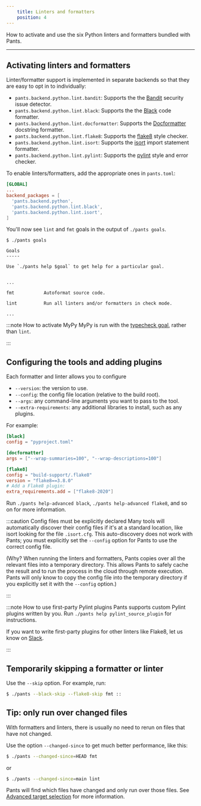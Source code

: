 ```yaml
---
    title: Linters and formatters
    position: 4
---
```


How to activate and use the six Python linters and formatters bundled with Pants.

---

## Activating linters and formatters

Linter/formatter support is implemented in separate backends so that they are easy to opt in to individually:

- `pants.backend.python.lint.bandit`: Supports the the [Bandit](https://bandit.readthedocs.io/en/latest/) security issue detector.
- `pants.backend.python.lint.black`: Supports the the [Black](https://black.readthedocs.io/en/stable/) code formatter.
- `pants.backend.python.lint.docformatter`: Supports the [Docformatter](https://pypi.org/project/docformatter/) docstring formatter.
- `pants.backend.python.lint.flake8`: Supports the [flake8](https://flake8.pycqa.org/en/latest/) style checker.
- `pants.backend.python.lint.isort`: Supports the [isort](https://readthedocs.org/projects/isort/) import statement formatter.
- `pants.backend.python.lint.pylint`: Supports the [pylint](https://www.pylint.org/) style and error checker.

To enable linters/formatters, add the appropriate ones in `pants.toml`:

```toml title="pants.toml"
[GLOBAL]
...
backend_packages = [
  'pants.backend.python',
  'pants.backend.python.lint.black',
  'pants.backend.python.lint.isort',
]
```

You'll now see `lint` and `fmt` goals in the output of `./pants goals`.

```text title="Shell"
$ ./pants goals

Goals
-----

Use `./pants help $goal` to get help for a particular goal.


...

fmt           Autoformat source code.

lint          Run all linters and/or formatters in check mode.

...
```

:::note How to activate MyPy
MyPy is run with the [typecheck goal](../goals/typecheck.mdx), rather than `lint`.

:::

## Configuring the tools and adding plugins

Each formatter and linter allows you to configure

- `--version`: the version to use.
- `--config`: the config file location (relative to the build root).
- `--args`: any command-line arguments you want to pass to the tool.
- `--extra-requirements`: any additional libraries to install, such as any plugins.

For example:

```toml title="pants.toml"
[black]
config = "pyproject.toml"

[docformatter]
args = ["--wrap-summaries=100", "--wrap-descriptions=100"]

[flake8]
config = "build-support/.flake8"
version = "flake8==3.8.0"
# Add a Flake8 plugin:
extra_requirements.add = ["flake8-2020"]
```

Run `./pants help-advanced black`, `./pants help-advanced flake8`, and so on for more information.

:::caution Config files must be explicitly declared
Many tools will automatically discover their config files if it's at a standard location, like isort looking for the file `.isort.cfg`. This auto-discovery does not work with Pants; you must explicitly set the `--config` option for Pants to use the correct config file.

(Why? When running the linters and formatters, Pants copies over all the relevant files into a temporary directory. This allows Pants to safely cache the result and to run the process in the cloud through remote execution. Pants will only know to copy the config file into the temporary directory if you explicitly set it with the `--config` option.)

:::

:::note How to use first-party Pylint plugins
Pants supports custom Pylint plugins written by you. Run `./pants help pylint_source_plugin` for instructions.

If you want to write first-party plugins for other linters like Flake8, let us know on [Slack](/community/members).

:::

## Temporarily skipping a formatter or linter

Use the `--skip` option. For example, run:

```bash
$ ./pants --black-skip --flake8-skip fmt ::
```

## Tip: only run over changed files

With formatters and linters, there is usually no need to rerun on files that have not changed.

Use the option `--changed-since` to get much better performance, like this:

```bash
$ ./pants --changed-since=HEAD fmt
```

or

```bash
$ ./pants --changed-since=main lint
```

Pants will find which files have changed and only run over those files. See [Advanced target selection](../../using-pants/advanced-target-selection.mdx) for more information.
